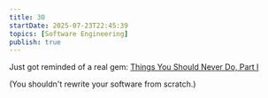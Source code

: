 ```yaml
---
title: 30
startDate: 2025-07-23T22:45:39
topics: [Software Engineering]
publish: true
---
```


Just got reminded of a real gem: [Things You Should Never Do, Part I](https://www.joelonsoftware.com/2000/04/06/things-you-should-never-do-part-i/)

(You shouldn't rewrite your software from scratch.)

